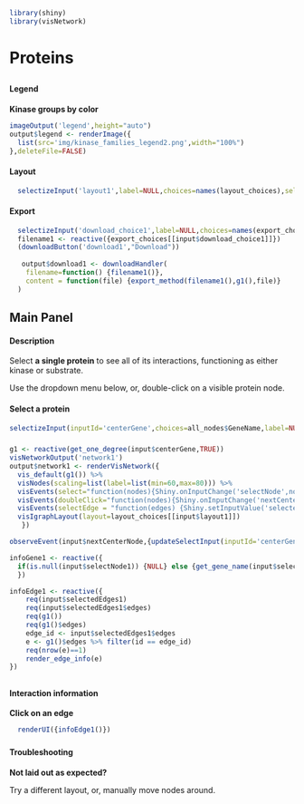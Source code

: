 ```r
library(shiny)
library(visNetwork)
```
# Proteins
##  {.sidebar data-width="200" .opening-page-text}
#### Legend
<p class='options-text'><b>Kinase groups by color</b></p>
```r
imageOutput('legend',height="auto")
output$legend <- renderImage({
  list(src='img/kinase_families_legend2.png',width="100%")
},deleteFile=FALSE)
```
#### Layout 
```r
  selectizeInput('layout1',label=NULL,choices=names(layout_choices),selected="Default",multiple=FALSE)
```
#### Export
```r
  selectizeInput('download_choice1',label=NULL,choices=names(export_choices))
  filename1 <- reactive({export_choices[[input$download_choice1]]})
  (downloadButton('download1',"Download"))
  
   output$download1 <- downloadHandler(
    filename=function() {filename1()},
    content = function(file) {export_method(filename1(),g1(),file)}
  )
```

## Main Panel {data-width=1000}
#### Description  {.opening-page-text}
Select <b>a single protein</b> to see all of its interactions, functioning as either kinase or substrate.

Use the dropdown menu below, or, double-click on a visible protein node.

#### Select a protein
```r
selectizeInput(inputId='centerGene',choices=all_nodes$GeneName,label=NULL,selected = "STK11", multiple = F,options=list(maxOptions=4000))
``` 
### {}
```r
g1 <- reactive(get_one_degree(input$centerGene,TRUE))
visNetworkOutput('network1')
output$network1 <- renderVisNetwork({
  vis_default(g1()) %>%
  visNodes(scaling=list(label=list(min=60,max=80))) %>%
  visEvents(select="function(nodes){Shiny.onInputChange('selectNode',nodes.nodes);}") %>%
  visEvents(doubleClick="function(nodes){Shiny.onInputChange('nextCenterNode',nodes.nodes)}") %>%
  visEvents(selectEdge = "function(edges) {Shiny.setInputValue('selectedEdges1', edges);}") %>%
  visIgraphLayout(layout=layout_choices[[input$layout1]])
   })

observeEvent(input$nextCenterNode,{updateSelectInput(inputId='centerGene',selected=get_gene_name(input$nextCenterNode))})

infoGene1 <- reactive({
  if(is.null(input$selectNode1)) {NULL} else {get_gene_name(input$selectNode1)}
  })

infoEdge1 <- reactive({
    req(input$selectedEdges1)
    req(input$selectedEdges1$edges)
    req(g1())
    req(g1()$edges)
    edge_id <- input$selectedEdges1$edges
    e <- g1()$edges %>% filter(id == edge_id)
    req(nrow(e)==1)
    render_edge_info(e)
})

```

##  {data-width="300" .opening-page-text}
### {}
#### Interaction information
<p class='options-text'> <b> Click on an edge</b> </p>

```r
  renderUI({infoEdge1()})
```
### {}
#### Troubleshooting
<div class="options-text">

<p><b>Not laid out as expected? </b></p>
<p>Try a different layout, or, manually move nodes around.</p>
  
</div>